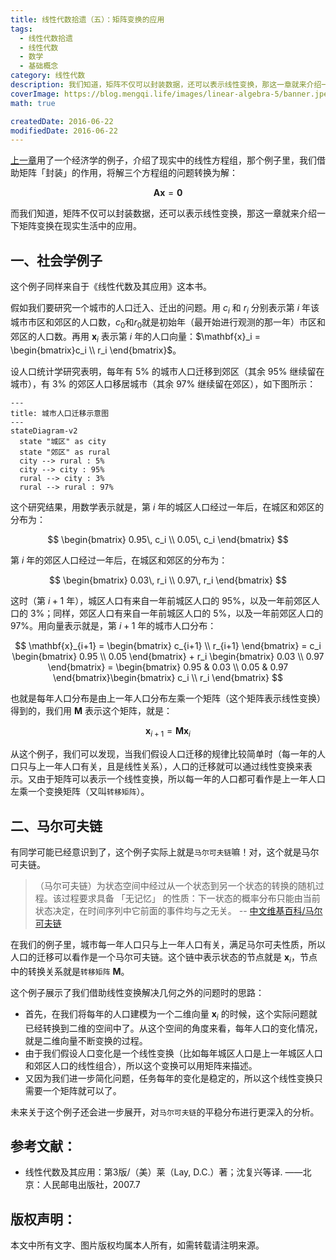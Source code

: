 ```yaml
---
title: 线性代数拾遗（五）：矩阵变换的应用
tags:
  - 线性代数拾遗
  - 线性代数
  - 数学
  - 基础概念
category: 线性代数
description: 我们知道，矩阵不仅可以封装数据，还可以表示线性变换，那这一章就来介绍一下矩阵变换在现实生活中的应用。 
coverImage: https://blog.mengqi.life/images/linear-algebra-5/banner.jpeg
math: true

createdDate: 2016-06-22
modifiedDate: 2016-06-22
---
```


[上一章](/posts/linear-algebra-2)用了一个经济学的例子，介绍了现实中的线性方程组，那个例子里，我们借助矩阵「封装」的作用，将解三个方程组的问题转换为解：

$$
\mathbf{A} \mathbf{x} = \mathbf{0}
$$

而我们知道，矩阵不仅可以封装数据，还可以表示线性变换，那这一章就来介绍一下矩阵变换在现实生活中的应用。



## 一、社会学例子
这个例子同样来自于《线性代数及其应用》这本书。

假如我们要研究一个城市的人口迁入、迁出的问题。用 $c_i$ 和 $r_i$ 分别表示第 $i$ 年该城市市区和郊区的人口数，$c_0$和$r_0$就是初始年（最开始进行观测的那一年）市区和郊区的人口数。再用 $\mathbf{x}_i$ 表示第 $i$ 年的人口向量：$\mathbf{x}_i = \begin{bmatrix}c_i \\ r_i \end{bmatrix}$。

设人口统计学研究表明，每年有 5% 的城市人口迁移到郊区（其余 95% 继续留在城市），有 3% 的郊区人口移居城市（其余 97% 继续留在郊区），如下图所示：

```
---
title: 城市人口迁移示意图
---
stateDiagram-v2
  state "城区" as city
  state "郊区" as rural
  city --> rural : 5%
  city --> city : 95%
  rural --> city : 3%
  rural --> rural : 97%
```

这个研究结果，用数学表示就是，第 $i$ 年的城区人口经过一年后，在城区和郊区的分布为：

$$
\begin{bmatrix} 0.95\, c_i \\ 0.05\, c_i \end{bmatrix}
$$

第 $i$ 年的郊区人口经过一年后，在城区和郊区的分布为：

$$
\begin{bmatrix} 0.03\, r_i \\ 0.97\, r_i \end{bmatrix}
$$

这时（第 $i+1$ 年），城区人口有来自一年前城区人口的 95%，以及一年前郊区人口的 3%；同样，郊区人口有来自一年前城区人口的 5%，以及一年前郊区人口的 97%。用向量表示就是，第 $i+1$ 年的城市人口分布：

$$
\mathbf{x}_{i+1} = \begin{bmatrix} c_{i+1} \\ r_{i+1} \end{bmatrix}
= c_i \begin{bmatrix} 0.95 \\ 0.05 \end{bmatrix} + r_i \begin{bmatrix} 0.03 \\ 0.97 \end{bmatrix}
= \begin{bmatrix} 0.95 & 0.03 \\ 0.05 & 0.97 \end{bmatrix}\begin{bmatrix} c_i \\ r_i \end{bmatrix}
$$

也就是每年人口分布是由上一年人口分布左乘一个矩阵（这个矩阵表示线性变换）得到的，我们用 $\mathbf{M}$ 表示这个矩阵，就是：

$$
\mathbf{x}_{i+1} = \mathbf{M} \mathbf{x}_i
$$

从这个例子，我们可以发现，当我们假设人口迁移的规律比较简单时（每一年的人口只与上一年人口有关，且是线性关系），人口的迁移就可以通过线性变换来表示。又由于矩阵可以表示一个线性变换，所以每一年的人口都可看作是上一年人口左乘一个变换矩阵（又叫`转移矩阵`）。

## 二、马尔可夫链

有同学可能已经意识到了，这个例子实际上就是`马尔可夫链`嘛！对，这个就是马尔可夫链。

> （马尔可夫链）为状态空间中经过从一个状态到另一个状态的转换的随机过程。该过程要求具备 「无记忆」 的性质：下一状态的概率分布只能由当前状态决定，在时间序列中它前面的事件均与之无关。
-- [中文维基百科/马尔可夫链](https://zh.wikipedia.org/zh-cn/马尔可夫链)

在我们的例子里，城市每一年人口只与上一年人口有关，满足马尔可夫性质，所以人口的迁移可以看作是一个马尔可夫链。这个链中表示状态的节点就是 $\mathbf{x}_i$，节点中的转换关系就是`转移矩阵` $\mathbf{M}$。

这个例子展示了我们借助线性变换解决几何之外的问题时的思路：
- 首先，在我们将每年的人口建模为一个二维向量 $\mathbf{x}_i$ 的时候，这个实际问题就已经转换到二维的空间中了。从这个空间的角度来看，每年人口的变化情况，就是二维向量不断变换的过程。
- 由于我们假设人口变化是一个线性变换（比如每年城区人口是上一年城区人口和郊区人口的线性组合），所以这个变换可以用矩阵来描述。
- 又因为我们进一步简化问题，任务每年的变化是稳定的，所以这个线性变换只需要一个矩阵就可以了。

未来关于这个例子还会进一步展开，对`马尔可夫链`的平稳分布进行更深入的分析。

## 参考文献：
- 线性代数及其应用：第3版/（美）莱（Lay, D.C.）著；沈复兴等译. ——北京：人民邮电出版社，2007.7

## 版权声明：
本文中所有文字、图片版权均属本人所有，如需转载请注明来源。
